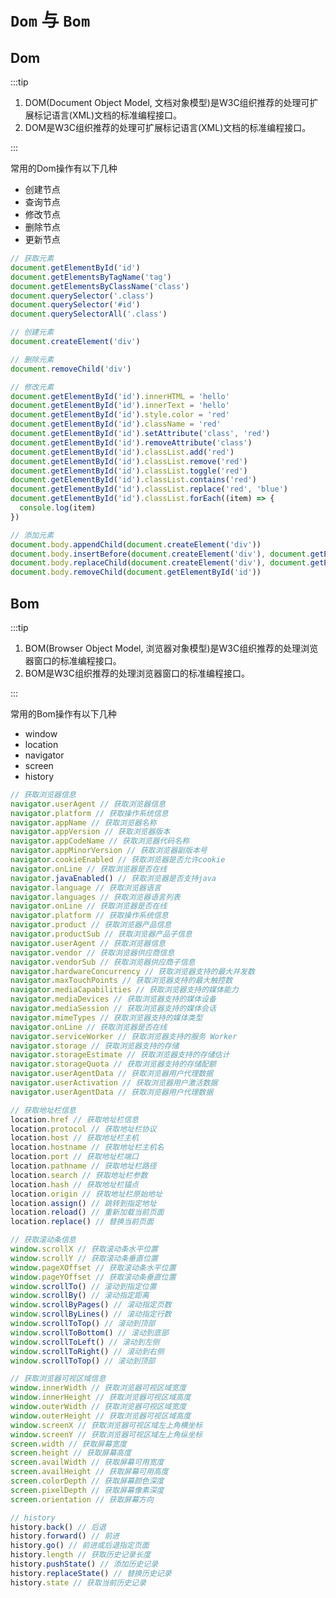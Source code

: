 # `Dom` 与 `Bom`

## Dom

:::tip

1. DOM(Document Object Model, 文档对象模型)是W3C组织推荐的处理可扩展标记语言(XML)文档的标准编程接口。
2. DOM是W3C组织推荐的处理可扩展标记语言(XML)文档的标准编程接口。

:::

常用的Dom操作有以下几种

- 创建节点
- 查询节点
- 修改节点
- 删除节点
- 更新节点

```js
// 获取元素
document.getElementById('id')
document.getElementsByTagName('tag')
document.getElementsByClassName('class')
document.querySelector('.class')
document.querySelector('#id')
document.querySelectorAll('.class')

// 创建元素
document.createElement('div')

// 删除元素
document.removeChild('div')

// 修改元素
document.getElementById('id').innerHTML = 'hello'
document.getElementById('id').innerText = 'hello'
document.getElementById('id').style.color = 'red'
document.getElementById('id').className = 'red'
document.getElementById('id').setAttribute('class', 'red')
document.getElementById('id').removeAttribute('class')
document.getElementById('id').classList.add('red')
document.getElementById('id').classList.remove('red')
document.getElementById('id').classList.toggle('red')
document.getElementById('id').classList.contains('red')
document.getElementById('id').classList.replace('red', 'blue')
document.getElementById('id').classList.forEach((item) => {
  console.log(item)
})

// 添加元素
document.body.appendChild(document.createElement('div'))
document.body.insertBefore(document.createElement('div'), document.getElementById('id'))
document.body.replaceChild(document.createElement('div'), document.getElementById('id'))
document.body.removeChild(document.getElementById('id'))
```

## Bom

:::tip

1. BOM(Browser Object Model, 浏览器对象模型)是W3C组织推荐的处理浏览器窗口的标准编程接口。
2. BOM是W3C组织推荐的处理浏览器窗口的标准编程接口。

:::

常用的Bom操作有以下几种

- window
- location
- navigator
- screen
- history


```js
// 获取浏览器信息
navigator.userAgent // 获取浏览器信息
navigator.platform // 获取操作系统信息
navigator.appName // 获取浏览器名称
navigator.appVersion // 获取浏览器版本
navigator.appCodeName // 获取浏览器代码名称
navigator.appMinorVersion // 获取浏览器副版本号
navigator.cookieEnabled // 获取浏览器是否允许cookie
navigator.onLine // 获取浏览器是否在线
navigator.javaEnabled() // 获取浏览器是否支持java
navigator.language // 获取浏览器语言
navigator.languages // 获取浏览器语言列表
navigator.onLine // 获取浏览器是否在线
navigator.platform // 获取操作系统信息
navigator.product // 获取浏览器产品信息
navigator.productSub // 获取浏览器产品子信息
navigator.userAgent // 获取浏览器信息
navigator.vendor // 获取浏览器供应商信息
navigator.vendorSub // 获取浏览器供应商子信息
navigator.hardwareConcurrency // 获取浏览器支持的最大并发数
navigator.maxTouchPoints // 获取浏览器支持的最大触控数
navigator.mediaCapabilities // 获取浏览器支持的媒体能力
navigator.mediaDevices // 获取浏览器支持的媒体设备
navigator.mediaSession // 获取浏览器支持的媒体会话
navigator.mimeTypes // 获取浏览器支持的媒体类型
navigator.onLine // 获取浏览器是否在线
navigator.serviceWorker // 获取浏览器支持的服务 Worker
navigator.storage // 获取浏览器支持的存储
navigator.storageEstimate // 获取浏览器支持的存储估计
navigator.storageQuota // 获取浏览器支持的存储配额
navigator.userAgentData // 获取浏览器用户代理数据
navigator.userActivation // 获取浏览器用户激活数据
navigator.userAgentData // 获取浏览器用户代理数据

// 获取地址栏信息
location.href // 获取地址栏信息
location.protocol // 获取地址栏协议
location.host // 获取地址栏主机
location.hostname // 获取地址栏主机名
location.port // 获取地址栏端口
location.pathname // 获取地址栏路径
location.search // 获取地址栏参数
location.hash // 获取地址栏锚点
location.origin // 获取地址栏原始地址
location.assign() // 跳转到指定地址
location.reload() // 重新加载当前页面
location.replace() // 替换当前页面

// 获取滚动条信息
window.scrollX // 获取滚动条水平位置
window.scrollY // 获取滚动条垂直位置
window.pageXOffset // 获取滚动条水平位置
window.pageYOffset // 获取滚动条垂直位置
window.scrollTo() // 滚动到指定位置
window.scrollBy() // 滚动指定距离
window.scrollByPages() // 滚动指定页数
window.scrollByLines() // 滚动指定行数
window.scrollToTop() // 滚动到顶部
window.scrollToBottom() // 滚动到底部
window.scrollToLeft() // 滚动到左侧
window.scrollToRight() // 滚动到右侧
window.scrollToTop() // 滚动到顶部

// 获取浏览器可视区域信息
window.innerWidth // 获取浏览器可视区域宽度
window.innerHeight // 获取浏览器可视区域高度
window.outerWidth // 获取浏览器可视区域宽度
window.outerHeight // 获取浏览器可视区域高度
window.screenX // 获取浏览器可视区域左上角横坐标
window.screenY // 获取浏览器可视区域左上角纵坐标
screen.width // 获取屏幕宽度
screen.height // 获取屏幕高度
screen.availWidth // 获取屏幕可用宽度
screen.availHeight // 获取屏幕可用高度
screen.colorDepth // 获取屏幕颜色深度
screen.pixelDepth // 获取屏幕像素深度
screen.orientation // 获取屏幕方向

// history
history.back() // 后退
history.forward() // 前进
history.go() // 前进或后退指定页面
history.length // 获取历史记录长度
history.pushState() // 添加历史记录
history.replaceState() // 替换历史记录
history.state // 获取当前历史记录
```
